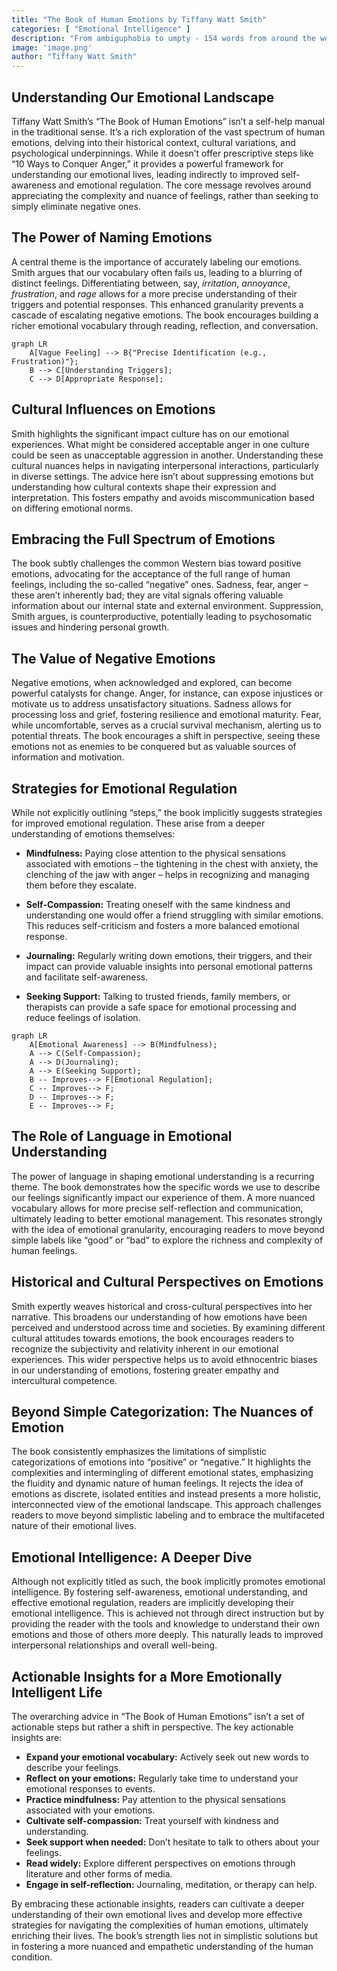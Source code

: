 ```yaml
---
title: "The Book of Human Emotions by Tiffany Watt Smith"
categories: [ "Emotional Intelligence" ]
description: "From ambiguphobia to umpty - 154 words from around the world for how we feel"
image: 'image.png'
author: "Tiffany Watt Smith"
---
```

## Understanding Our Emotional Landscape

Tiffany Watt Smith's "The Book of Human Emotions" isn't a self-help manual in the traditional sense. It's a rich exploration of the vast spectrum of human emotions, delving into their historical context, cultural variations, and psychological underpinnings.  While it doesn't offer prescriptive steps like "10 Ways to Conquer Anger," it provides a powerful framework for understanding our emotional lives, leading indirectly to improved self-awareness and emotional regulation.  The core message revolves around appreciating the complexity and nuance of feelings, rather than seeking to simply eliminate negative ones.

## The Power of Naming Emotions

A central theme is the importance of accurately labeling our emotions.  Smith argues that our vocabulary often fails us, leading to a blurring of distinct feelings. Differentiating between, say, *irritation*, *annoyance*, *frustration*, and *rage* allows for a more precise understanding of their triggers and potential responses.  This enhanced granularity prevents a cascade of escalating negative emotions. The book encourages building a richer emotional vocabulary through reading, reflection, and conversation.

```mermaid
graph LR
    A[Vague Feeling] --> B{"Precise Identification (e.g., Frustration)"};
    B --> C[Understanding Triggers];
    C --> D[Appropriate Response];
```

## Cultural Influences on Emotions

Smith highlights the significant impact culture has on our emotional experiences.  What might be considered acceptable anger in one culture could be seen as unacceptable aggression in another.  Understanding these cultural nuances helps in navigating interpersonal interactions, particularly in diverse settings. The advice here isn't about suppressing emotions but understanding how cultural contexts shape their expression and interpretation. This fosters empathy and avoids miscommunication based on differing emotional norms.

## Embracing the Full Spectrum of Emotions

The book subtly challenges the common Western bias toward positive emotions, advocating for the acceptance of the full range of human feelings, including the so-called "negative" ones.  Sadness, fear, anger – these aren't inherently bad; they are vital signals offering valuable information about our internal state and external environment.  Suppression, Smith argues, is counterproductive, potentially leading to psychosomatic issues and hindering personal growth.

## The Value of Negative Emotions

Negative emotions, when acknowledged and explored, can become powerful catalysts for change.  Anger, for instance, can expose injustices or motivate us to address unsatisfactory situations.  Sadness allows for processing loss and grief, fostering resilience and emotional maturity. Fear, while uncomfortable, serves as a crucial survival mechanism, alerting us to potential threats.   The book encourages a shift in perspective, seeing these emotions not as enemies to be conquered but as valuable sources of information and motivation.

## Strategies for Emotional Regulation

While not explicitly outlining "steps," the book implicitly suggests strategies for improved emotional regulation.  These arise from a deeper understanding of emotions themselves:

* **Mindfulness:** Paying close attention to the physical sensations associated with emotions – the tightening in the chest with anxiety, the clenching of the jaw with anger – helps in recognizing and managing them before they escalate.

* **Self-Compassion:**  Treating oneself with the same kindness and understanding one would offer a friend struggling with similar emotions. This reduces self-criticism and fosters a more balanced emotional response.

* **Journaling:**  Regularly writing down emotions, their triggers, and their impact can provide valuable insights into personal emotional patterns and facilitate self-awareness.

* **Seeking Support:**  Talking to trusted friends, family members, or therapists can provide a safe space for emotional processing and reduce feelings of isolation.

```mermaid
graph LR
    A[Emotional Awareness] --> B(Mindfulness);
    A --> C(Self-Compassion);
    A --> D(Journaling);
    A --> E(Seeking Support);
    B -- Improves--> F[Emotional Regulation];
    C -- Improves--> F;
    D -- Improves--> F;
    E -- Improves--> F;
```

##  The Role of Language in Emotional Understanding

The power of language in shaping emotional understanding is a recurring theme. The book demonstrates how the specific words we use to describe our feelings significantly impact our experience of them.  A more nuanced vocabulary allows for more precise self-reflection and communication, ultimately leading to better emotional management.  This resonates strongly with the idea of emotional granularity, encouraging readers to move beyond simple labels like "good" or "bad" to explore the richness and complexity of human feelings.

##  Historical and Cultural Perspectives on Emotions

Smith expertly weaves historical and cross-cultural perspectives into her narrative. This broadens our understanding of how emotions have been perceived and understood across time and societies.  By examining different cultural attitudes towards emotions, the book encourages readers to recognize the subjectivity and relativity inherent in our emotional experiences. This wider perspective helps us to avoid ethnocentric biases in our understanding of emotions, fostering greater empathy and intercultural competence.

##  Beyond Simple Categorization:  The Nuances of Emotion

The book consistently emphasizes the limitations of simplistic categorizations of emotions into "positive" or "negative."  It highlights the complexities and intermingling of different emotional states, emphasizing the fluidity and dynamic nature of human feelings.  It rejects the idea of emotions as discrete, isolated entities and instead presents a more holistic, interconnected view of the emotional landscape. This approach challenges readers to move beyond simplistic labeling and to embrace the multifaceted nature of their emotional lives.

##  Emotional Intelligence:  A Deeper Dive

Although not explicitly titled as such, the book implicitly promotes emotional intelligence.  By fostering self-awareness, emotional understanding, and effective emotional regulation, readers are implicitly developing their emotional intelligence.  This is achieved not through direct instruction but by providing the reader with the tools and knowledge to understand their own emotions and those of others more deeply. This naturally leads to improved interpersonal relationships and overall well-being.

## Actionable Insights for a More Emotionally Intelligent Life

The overarching advice in "The Book of Human Emotions" isn't a set of actionable steps but rather a shift in perspective. The key actionable insights are:

* **Expand your emotional vocabulary:**  Actively seek out new words to describe your feelings.
* **Reflect on your emotions:**  Regularly take time to understand your emotional responses to events.
* **Practice mindfulness:**  Pay attention to the physical sensations associated with your emotions.
* **Cultivate self-compassion:**  Treat yourself with kindness and understanding.
* **Seek support when needed:** Don't hesitate to talk to others about your feelings.
* **Read widely:**  Explore different perspectives on emotions through literature and other forms of media.
* **Engage in self-reflection:**  Journaling, meditation, or therapy can help.

By embracing these actionable insights, readers can cultivate a deeper understanding of their own emotional lives and develop more effective strategies for navigating the complexities of human emotions, ultimately enriching their lives. The book’s strength lies not in simplistic solutions but in fostering a more nuanced and empathetic understanding of the human condition.

